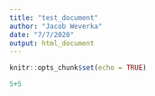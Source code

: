 ```yaml
---
title: "test_document"
author: "Jacob Weverka"
date: "7/7/2020"
output: html_document
---
```


```r
knitr::opts_chunk$set(echo = TRUE)
```

```r
5+5
```

